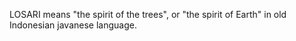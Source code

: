 {{Wikify|date=March 2007}}
LOSARI means "the spirit of the trees", or "the spirit of Earth" in old Indonesian javanese language.